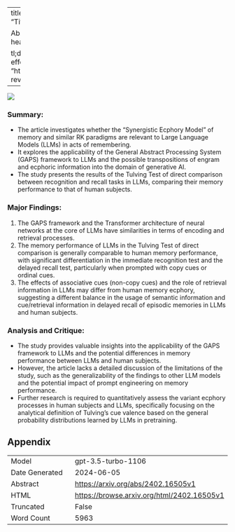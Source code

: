 
---
title: "Memory GAPS: Would LLM pass the Tulving Test?"
id: "2402.16505v1"
description: "Title: The Impact of Social Media on Mental Health: A Literature Review

Abstract: This article reviews the existing literature on the impact of social media on mental health, highlighting both positive and negative effects.

tl;dr: Review of social media's impact on mental health, noting both positive and negative effects."
author: Jean-Marie Chauvet
date: "2024-02-26"
image: "https://browse.arxiv.org/html/2402.16505v1/extracted/5430175/ElementsOfRemembering-rev.png"
categories: ['hci']
format:
  html:
    code-overflow: wrap
---

![](https://browse.arxiv.org/html/2402.16505v1/extracted/5430175/ElementsOfRemembering-rev.png)

### **Summary:**
- The article investigates whether the "Synergistic Ecphory Model" of memory and similar RK paradigms are relevant to Large Language Models (LLMs) in acts of remembering.
- It explores the applicability of the General Abstract Processing System (GAPS) framework to LLMs and the possible transpositions of engram and ecphoric information into the domain of generative AI.
- The study presents the results of the Tulving Test of direct comparison between recognition and recall tasks in LLMs, comparing their memory performance to that of human subjects.

### **Major Findings:**
1. The GAPS framework and the Transformer architecture of neural networks at the core of LLMs have similarities in terms of encoding and retrieval processes.
2. The memory performance of LLMs in the Tulving Test of direct comparison is generally comparable to human memory performance, with significant differentiation in the immediate recognition test and the delayed recall test, particularly when prompted with copy cues or ordinal cues.
3. The effects of associative cues (non-copy cues) and the role of retrieval information in LLMs may differ from human memory ecphory, suggesting a different balance in the usage of semantic information and cue/retrieval information in delayed recall of episodic memories in LLMs and human subjects.

### **Analysis and Critique:**
- The study provides valuable insights into the applicability of the GAPS framework to LLMs and the potential differences in memory performance between LLMs and human subjects.
- However, the article lacks a detailed discussion of the limitations of the study, such as the generalizability of the findings to other LLM models and the potential impact of prompt engineering on memory performance.
- Further research is required to quantitatively assess the variant ecphory processes in human subjects and LLMs, specifically focusing on the analytical definition of Tulving's cue valence based on the general probability distributions learned by LLMs in pretraining.

## Appendix

|          |          |
|----------|----------|
| Model     | gpt-3.5-turbo-1106       |
| Date Generated     | 2024-06-05       |
| Abstract | [https://arxiv.org/abs/2402.16505v1](https://arxiv.org/abs/2402.16505v1)        |
| HTML     | [https://browse.arxiv.org/html/2402.16505v1](https://browse.arxiv.org/html/2402.16505v1)       |
| Truncated       | False       |
| Word Count       | 5963       |